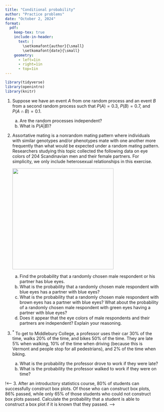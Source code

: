 ```yaml
---
title: "Conditional probability"
author: "Practice problems"
date: "October 2, 2024"
format:
  pdf:
    keep-tex: true
    include-in-header:
      text: |
        \setkomafont{author}{\small}
        \setkomafont{date}{\small}
    geometry:
      - left=1in
      - right=1in
      - top=1in
---
```


```r
library(tidyverse)
library(openintro)
library(knitr)
```

1.  Suppose we have an event $A$ from one random process and an event $B$ from a second random process such that $P(A) = 0.3$, $P(B) = 0.7$, and $P(A \cap B) = 0.1$.

    a.  Are the random processes independent?
    b.  What is $P(A|B)$?

2.  Assortative mating is a nonrandom mating pattern where individuals with similar genotypes and/or phenotypes mate with one another more frequently than what would be expected under a random mating pattern. Researchers studying this topic collected the following data on eye colors of 204 Scandinavian men and their female partners. For simplicity, we only include heterosexual relationships in this exercise.

    ![](/practice_probs/figs/09-eyes.png){width="330"}

    a.  Find the probability that a randomly chosen male respondent or his partner has blue eyes.
    b.  What is the probability that a randomly chosen male respondent with blue eyes has a partner with blue eyes?
    c.  What is the probability that a randomly chosen male respondent with brown eyes has a partner with blue eyes? What about the probability of a randomly chosen male respondent with green eyes having a partner with blue eyes?
    d.  Does it appear that the eye colors of male respondents and their partners are independent? Explain your reasoning.

3.  $^*$ To get to Middlebury College, a professor uses their car 30% of the time, walks 20% of the time, and bikes 50% of the time. They are late 5% when walking, 10% of the time when driving (because this is Vermont and people stop for all pedestrians), and 2% of the time when biking.

    a.  What is the probability the professor drove to work if they were late?
    b.  What is the probability the professor walked to work if they were on time?

```{=html}
!<--
3.  After an introductory statistics course, 80% of students can successfully construct box plots. Of those who can construct box plots, 86% passed, while only 65% of those students who could not construct box plots passed. Calculate the probability that a student is able to construct a box plot if it is known that they passed.
-->
```
